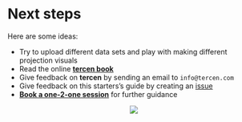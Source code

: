 # Next steps
Here are some ideas:

* Try to upload different data sets and play with making different projection visuals
* Read the online [__tercen book__](https://tercen.github.io/tercen-book/)
* Give feedback on __tercen__ by sending an email to `info@tercen.com`
* Give feedback on this starters's guide by creating an [issue](https://github.com/tercen/starters-guide2/issues)
* [__Book a one-2-one session__](https://calendly.com/tercen-demo/tercen-demo) for further guidance  


<center>![](images/stairs.png)</center>